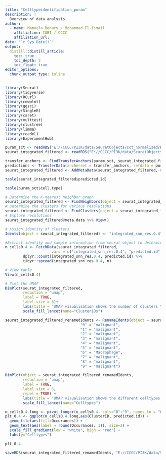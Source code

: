 ```yaml
---
title: "Celltypeidentification_puram"
description: |
  Overview of data analysis.
author:
  - name: Manuela Benary / Mohammad El-Ismail
    affiliation: CUBI / CCCC
    affiliation_url: 
date: "`r Sys.Date()`"
output: 
  distill::distill_article:
    toc: true
    toc_depth: 2
    toc_float: true
editor_options: 
  chunk_output_type: inline
---
```


```r
library(Seurat)
library(tidyverse)
library(RCurl)
library(cowplot)
library(ggsci)
library(SingleR)
library(caret)
library(multtest)
library(clustree)
library(limma)
library(readxl)
library(ExperimentHub)
```

```r
puram_sct <- readRDS("E://CCCC/PI3K/data/SeuratObjects/sct_normalized/Human/puram_seurat_sct.rds")
seurat_integrated_filtered <- readRDS("E://CCCC/PI3K/data/SeuratObjects/demultiplexed/Human/seurat_integrated_filtered_human.rds")
```

```r
transfer_anchors <- FindTransferAnchors(puram_sct, seurat_integrated_filtered, dims = 1:30)
predictions <- TransferData(anchorset = transfer_anchors, refdata = puram_sct$cell.type, dims = 1:30)
seurat_integrated_filtered <- AddMetaData(seurat_integrated_filtered, metadata = predictions)
```

```r
table(seurat_integrated_filtered$predicted.id)
```

```r
table(puram_sct$cell.type)
```

```r
# Determine the K-nearest neighbor graph
seurat_integrated_filtered <- FindNeighbors(object = seurat_integrated_filtered, dims = 1:30)
# Determine the clusters for various resolutions
seurat_integrated_filtered <- FindClusters(object = seurat_integrated_filtered, resolution = 0.4)
# Explore resolutions
seurat_integrated_filtered@meta.data %>% View()
```

```r
# Assign identity of clusters
Idents(object = seurat_integrated_filtered) <- "integrated_snn_res.0.4"
```

```r
#Extract identity and sample information from seurat object to determine the number of cells per cluster per sample
n_cells0.4 <- FetchData(seurat_integrated_filtered,
                     vars = c("integrated_snn_res.0.4", "predicted.id")) %>%
        dplyr::count(integrated_snn_res.0.4, predicted.id) %>%
        tidyr::spread(integrated_snn_res.0.4, n)

# View table
View(n_cells0.4)
```

```r
# Plot the UMAP
DimPlot(seurat_integrated_filtered,
        reduction = "umap",
        label = TRUE,
        label.size = 6)+
        labs(title = "UMAP visualisation shows the number of clusters \n for the resolution 0.4") +
        scale_fill_lancet(name="ClusterIDs")
```
```r
seurat_integrated_filtered_renamedIdents <- RenameIdents(object = seurat_integrated_filtered,
                                  "0" = "malignant",
                                  "1" = "malignant",
                                  "2" = "malignant",
                                  "3" = "malignant",
                                  "4" = "malignant",
                                  "5" = "malignant",
                                  "6" = "Macrophage",
                                  "7" = "malignant",
                                  "8" = "malignant",
                                  "9" = "malignant")

DimPlot(object = seurat_integrated_filtered_renamedIdents, 
        reduction = "umap", 
        label = TRUE,
        label.size = 3,
        repel = TRUE) +
        labs(title = "UMAP visualisation shows the different celltypes \n for the resolution 0.4") +
        scale_fill_lancet(name="Celltypes")
```

```r
n_cells0.4.long <- pivot_longer(n_cells0.4, cols="0":"9", names_to = "ClusterID", values_to = "Occurances", values_drop_na = TRUE)
plt_0.4 <- ggplot(n_cells0.4.long,aes(ClusterID, predicted.id)) +
  geom_tile(aes(fill=Occurances)) +  
  geom_text(aes(label = round(Occurances, 1)), size=2) +
  scale_fill_gradient(low = "white", high = "red") +
  labs(y="Celltypes")

plt_0.4
```

```r
saveRDS(seurat_integrated_filtered_renamedIdents, "E://CCCC/PI3K/data/SeuratObjects/cellfiltering_umi/Human/Puram/seurat_integrated_filtered_puram.rds")
```